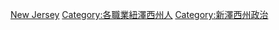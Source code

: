 [[Category:美國各州政治人物|New Jersey]]
[[Category:各職業紐澤西州人|Category:各職業紐澤西州人]]
[[Category:新澤西州政治|Category:新澤西州政治]]